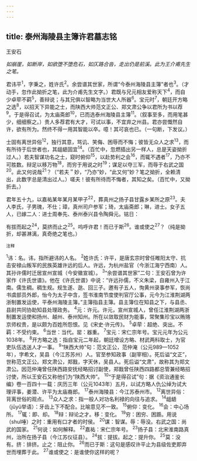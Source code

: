 ```yaml
---
---
---
```

title: 泰州海陵县主簿许君墓志铭
---



王安石

*如崩崖，如断岸，如欲堕不堕危石，如仄路合沓，走出仍是前溪。此为王介甫先生之笔。*

君讳平<sup>1</sup>，字秉之，姓许氏<sup>2</sup>。余尝谱其世家，所谓“今泰州海陵县主簿”者也<sup>3</sup>。（才动手，忽作此拗折之笔，此为介甫先生文字。）君既与兄元相友爱称天下<sup>4</sup>，而自少卓荦不羁<sup>5</sup>，善辩说；与其兄俱以智略为当世大人所器<sup>6</sup>。宝元时<sup>7</sup>，朝廷开方略之选<sup>8</sup>，以招天下异能之士，而陕西大帅范文正公、郑文肃公争以君所为书以荐<sup>9</sup>。于是得召试，为太庙斋郎<sup>10</sup>，已而选泰州海陵县主簿<sup>11</sup>。（叙事至多，而用笔甚少，细细察之。）贵人多荐君有大才，可试以事，不宜弃之州县。君亦尝慨然自许，欲有所为。然终不得一用其智能以卒。噫！其可哀也已。（一句断，下发议。）

士固有离世异俗<sup>12</sup>，独行其意，骂讥、笑侮、困辱而不悔；彼皆无众人之求<sup>13</sup>，而有所待于后世者也，其龃龉固宜<sup>14</sup>。（百忙中，忽燃插出另一样人，总是天姿拗折过人。）若夫智谋功名之士，窥时俯仰<sup>15</sup>，以赴势利之会<sup>16</sup>，而辄不遇者<sup>17</sup>，乃亦不可胜数。辩足以移万物<sup>18</sup>，而穷于用说之时<sup>19</sup>；谋足以夺三军，而辱于右武之国<sup>20</sup>。此又何说哉<sup>21</sup>？（“若夫＂妙，“乃亦”妙，“此又何”妙？笔之拗折，全赖清出，此数字总是清出过人。）嗟夫！彼有所待而不悔者，其知之矣。（百忙中，又拗折去。）

君年五十九，以嘉祐某年某月某甲子<sup>22</sup>，葬真州之扬子县甘露乡某所之原<sup>23</sup>。夫人李氏，子男瑰，不仕；璋，真州司户参军；琦，太庙斋郎；琳，进士。女子五人，已嫁二人：进士周奉先、泰州泰兴县令陶舜元。铭日：

有拔而起之<sup>24</sup>，莫挤而止之<sup>25</sup>。呜呼许君！而已于斯<sup>26</sup>。谁或使之<sup>27</sup>？（纯是拗折，却甚淋漓，真奇绝之笔也。）

<sup>注释</sup>

<sup>1</sup>讳：名。讳，指所避讳的人名。
<sup>2</sup>姓许氏：许平，是唐玄宗时曾任睢阳太守、抗击安禄山叛军的民族英雄许远的后人。许远，为杭州盐官（今浙江海宁西南）人。其孙许儒时迁居宣州宣城（今安徽宣城）。
<sup>3</sup>“余尝谱其世家”二句：王安石曾为许家作《许氏世谱》。他在《许氏世谱》中说：“许远孙儒，不义朱梁，自雍州入于江南。儒生稠。稠生规。规生遂、逖、回三子。邀有子五人，恂黄州录事参军，恢尚书虞部员外郎，怡今为太子中含，签书淮南节度使判官厅公事，元今为江淮荆湖两浙制置发运使，平泰州海陵主簿。”主簿指县主簿。县主簿位在知县之下，与县丞、县尉共同协助知县处理政务。
<sup>4</sup>元：许元。许元，宣州宣城人，曾任江淮荆湖两浙制置发运使和扬州、越州、泰州知州。所在以敛取民财为能事，常聚集珍宝以贿赂京师权贵，是以颇为百姓所怨恨。见《宋史·许元传》。
<sup>5</sup>卓荦：超绝、突出。不羁：不受约束。
<sup>6</sup>当世：当代。罂：器重。
<sup>7</sup>宝元：宋仁宗年号。宝元元年为公元1038年。
<sup>8</sup>开方略之选：指自宝元二年起，朝廷增设方略、材武两科取士，为官吏队伍选送人才一事。
<sup>9</sup>“陕西大帅”句：范文正公，范仲淹（公元989—1052年），字希文，吴县（今江苏苏州）人。官至参知政事（副宰相）。死后谥“文正”，世称范文正公。郑文肃公，郑戬，字天休，吴县人。死后谥“文肃”，故称其为郑文肃公。因范仲淹曾任陕西路安抚经略招讨副使，郑戬曾任陕西四路都总管兼经略招讨使，所以王安石又称他们为“陕西大帅”。
<sup>10</sup>“于是得召试”句：据《资治通鉴长编》卷一百四十一载：庆历三年（公元1043年）五月，以试方略人仇公绰为试大理评事，姜潜、许平为太庙裔郎。
<sup>17</sup>泰州海陵县：今江苏泰州市。
<sup>12</sup>离世异俗：背离世俗的观点。
<sup>13</sup>众人之求：指一般人对功名利禄的向往与追求。
<sup>14</sup>龃龉（jǔyǔ举语）：牙齿上下不配合。比喻意见不一致。
<sup>15</sup>俯仰：变化。
<sup>16</sup>会：中心场所。
<sup>17</sup>辄：即、却。
<sup>18</sup>辩：辩论之才。移：变化。
<sup>19</sup>穷：困穷、困踬。用说（shul唾）之时：重用有口才者的时侯。
<sup>20</sup>谋：智谋。辱：辱没。右武之国：尚武的国家。
<sup>21</sup>何说：如何解释。
<sup>22</sup>嘉祐：宋仁宗年号。
<sup>23</sup>扬子县：北宋淮南路真州，治所在扬子县（今江苏仪征县）。
<sup>24</sup>拔：提拔。起之：提升你。
<sup>25</sup>莫：没有。挤：排挤。止之：阻止你。
<sup>26</sup>而已于斯：这句是感叹许平止为县级佐吏即弃世而埋葬于此。
<sup>27</sup>谁或使之：是谁使你这样的呢？